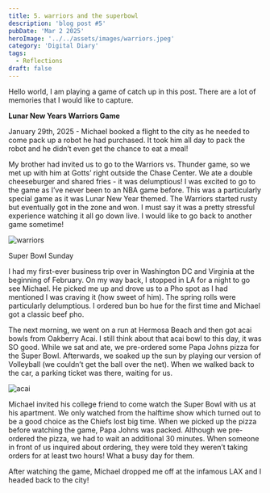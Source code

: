 ```yaml
---
title: 5. warriors and the superbowl
description: 'blog post #5'
pubDate: 'Mar 2 2025'
heroImage: '../../assets/images/warriors.jpeg'
category: 'Digital Diary'
tags:
  - Reflections
draft: false
---
```


Hello world, I am playing a game of catch up in this post. There are a lot of memories that I would like to capture.

**Lunar New Years Warriors Game**

January 29th, 2025 - Michael booked a flight to the city as he needed to come pack up a robot he had purchased. It took him all day to pack the robot and he didn’t even get the chance to eat a meal!

My brother had invited us to go to the Warriors vs. Thunder game, so we met up with him at Gotts’ right outside the Chase Center. We ate a double cheeseburger and shared fries - it was delumptious! I was excited to go to the game as I’ve never been to an NBA game before. This was a particularly special game as it was Lunar New Year themed. The Warriors started rusty but eventually got in the zone and won. I must say it was a pretty stressful experience watching it all go down live. I would like to go back to another game sometime!

![warriors](https://i.imgur.com/r8JVkBp.jpeg)

Super Bowl Sunday

I had my first-ever business trip over in Washington DC and Virginia at the beginning of February. On my way back, I stopped in LA for a night to go see Michael. He picked me up and drove us to a Pho spot as I had mentioned I was craving it (how sweet of him). The spring rolls were particularly delumptious. I ordered bun bo hue for the first time and Michael got a classic beef pho. 

The next morning, we went on a run at Hermosa Beach and then got acai bowls from Oakberry Acai. I still think about that acai bowl to this day, it was SO good. While we sat and ate, we pre-ordered some Papa Johns pizza for the Super Bowl. Afterwards, we soaked up the sun by playing our version of Volleyball (we couldn’t get the ball over the net). When we walked back to the car, a parking ticket was there, waiting for us.

![acai](https://i.imgur.com/7Jvodpj.jpeg)

Michael invited his college friend to come watch the Super Bowl with us at his apartment. We only watched from the halftime show which turned out to be a good choice as the Chiefs lost big time. When we picked up the pizza before watching the game, Papa Johns was packed. Although we pre-ordered the pizza, we had to wait an additional 30 minutes. When someone in front of us inquired about ordering, they were told they weren’t taking orders for at least two hours! What a busy day for them.

After watching the game, Michael dropped me off at the infamous LAX and I headed back to the city!

